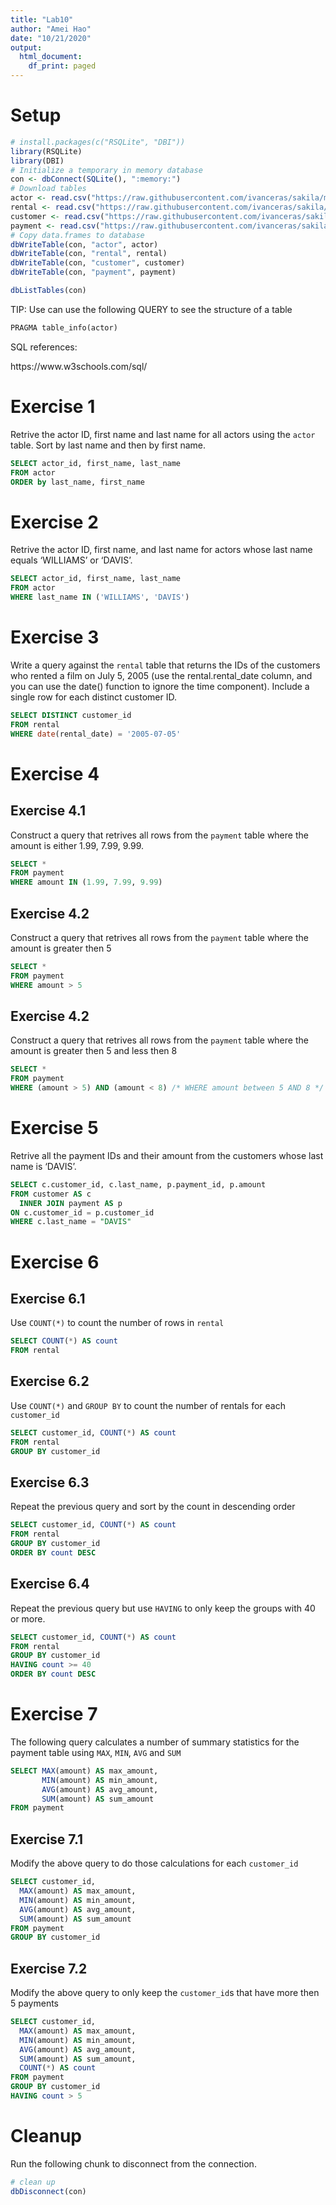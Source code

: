 ```yaml
---
title: "Lab10"
author: "Amei Hao"
date: "10/21/2020"
output:
  html_document:
    df_print: paged
---
```


# Setup

```r
# install.packages(c("RSQLite", "DBI"))
library(RSQLite)
library(DBI)
# Initialize a temporary in memory database
con <- dbConnect(SQLite(), ":memory:")
# Download tables
actor <- read.csv("https://raw.githubusercontent.com/ivanceras/sakila/master/csv-sakila-db/actor.csv")
rental <- read.csv("https://raw.githubusercontent.com/ivanceras/sakila/master/csv-sakila-db/rental.csv")
customer <- read.csv("https://raw.githubusercontent.com/ivanceras/sakila/master/csv-sakila-db/customer.csv")
payment <- read.csv("https://raw.githubusercontent.com/ivanceras/sakila/master/csv-sakila-db/payment_p2007_01.csv")
# Copy data.frames to database
dbWriteTable(con, "actor", actor)
dbWriteTable(con, "rental", rental)
dbWriteTable(con, "customer", customer)
dbWriteTable(con, "payment", payment)
```

```r
dbListTables(con)
```

TIP: Use can use the following QUERY to see the structure of a table

```sql
PRAGMA table_info(actor)
```

SQL references:

https://www.w3schools.com/sql/

# Exercise 1

Retrive the actor ID, first name and last name for all actors using the `actor` table. Sort by last name and then by first name.

```sql
SELECT actor_id, first_name, last_name
FROM actor
ORDER by last_name, first_name
```

# Exercise 2

Retrive the actor ID, first name, and last name for actors whose last name equals 'WILLIAMS' or 'DAVIS'.

```sql
SELECT actor_id, first_name, last_name
FROM actor
WHERE last_name IN ('WILLIAMS', 'DAVIS')
```

# Exercise 3

Write a query against the `rental` table that returns the IDs of the customers who rented a film on July 5, 2005 (use the rental.rental_date column, and you can use the date() function to ignore the time component). Include a single row for each distinct customer ID. 

```sql
SELECT DISTINCT customer_id
FROM rental
WHERE date(rental_date) = '2005-07-05'
```
# Exercise 4

## Exercise 4.1

Construct a query that retrives all rows from the `payment` table where the amount is either 1.99, 7.99, 9.99.

```sql
SELECT *
FROM payment
WHERE amount IN (1.99, 7.99, 9.99)
```

## Exercise 4.2

Construct a query that retrives all rows from the `payment` table where the amount is greater then 5

```sql
SELECT *
FROM payment
WHERE amount > 5
```

## Exercise 4.2

Construct a query that retrives all rows from the `payment` table where the amount is greater then 5 and less then 8

```sql
SELECT *
FROM payment
WHERE (amount > 5) AND (amount < 8) /* WHERE amount between 5 AND 8 */
```
# Exercise 5

Retrive all the payment IDs and their amount from the customers whose last name is 'DAVIS'.

```sql
SELECT c.customer_id, c.last_name, p.payment_id, p.amount
FROM customer AS c
  INNER JOIN payment AS p
ON c.customer_id = p.customer_id
WHERE c.last_name = "DAVIS"
```

# Exercise 6

## Exercise 6.1

Use `COUNT(*)` to count the number of rows in `rental`

```sql
SELECT COUNT(*) AS count
FROM rental
```

## Exercise 6.2

Use `COUNT(*)` and `GROUP BY` to count the number of rentals for each `customer_id`

```sql
SELECT customer_id, COUNT(*) AS count
FROM rental
GROUP BY customer_id
```
## Exercise 6.3

Repeat the previous query and sort by the count in descending order

```sql
SELECT customer_id, COUNT(*) AS count
FROM rental
GROUP BY customer_id
ORDER BY count DESC
```

## Exercise 6.4

Repeat the previous query but use `HAVING` to only keep the groups with 40 or more.

```sql
SELECT customer_id, COUNT(*) AS count
FROM rental
GROUP BY customer_id
HAVING count >= 40 
ORDER BY count DESC
```

# Exercise 7

The following query calculates a number of summary statistics for the payment table using `MAX`, `MIN`, `AVG` and `SUM`

```sql
SELECT MAX(amount) AS max_amount, 
       MIN(amount) AS min_amount,
       AVG(amount) AS avg_amount,
       SUM(amount) AS sum_amount
FROM payment
```

## Exercise 7.1

Modify the above query to do those calculations for each `customer_id`

```sql
SELECT customer_id,
  MAX(amount) AS max_amount,
  MIN(amount) AS min_amount,
  AVG(amount) AS avg_amount,
  SUM(amount) AS sum_amount
FROM payment
GROUP BY customer_id
```
## Exercise 7.2

Modify the above query to only keep the `customer_id`s that have more then 5 payments

```sql
SELECT customer_id,
  MAX(amount) AS max_amount,
  MIN(amount) AS min_amount,
  AVG(amount) AS avg_amount,
  SUM(amount) AS sum_amount,
  COUNT(*) AS count
FROM payment
GROUP BY customer_id
HAVING count > 5
```
# Cleanup

Run the following chunk to disconnect from the connection.

```r
# clean up
dbDisconnect(con)
```

